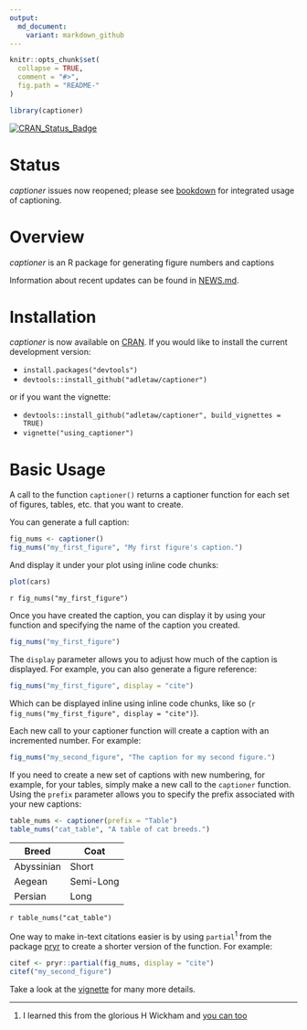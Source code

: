 ```yaml
---
output:
  md_document:
    variant: markdown_github
---
```


<!-- README.md is generated from README.Rmd. Please edit that file -->

```r
knitr::opts_chunk$set(
  collapse = TRUE,
  comment = "#>",
  fig.path = "README-"
)

library(captioner)
```

[![CRAN_Status_Badge](http://www.r-pkg.org/badges/version/captioner)](http://cran.r-project.org/package=captioner)

# Status

*captioner* issues now reopened; please see [bookdown](https://github.com/rstudio/bookdown) for integrated usage of captioning.

# Overview

*captioner* is an R package for generating figure numbers and captions

Information about recent updates can be found in [NEWS.md](https://github.com/adletaw/captioner/blob/master/NEWS.md).

# Installation

*captioner* is now available on [CRAN](https://cran.r-project.org/web/packages/captioner/index.html).
If you would like to install the current development version:

* `install.packages("devtools")`
* `devtools::install_github("adletaw/captioner")`

or if you want the vignette:

* `devtools::install_github("adletaw/captioner", build_vignettes = TRUE)`
* `vignette("using_captioner")`

# Basic Usage

A call to the function `captioner()` returns a captioner function for each set of figures, tables, etc. that you want to create.

You can generate a full caption:

```r
fig_nums <- captioner()
fig_nums("my_first_figure", "My first figure's caption.")
```

And display it under your plot using inline code chunks:

```r
plot(cars)
```

`r fig_nums("my_first_figure")`

Once you have created the caption, you can display it by using your function and specifying the name of the caption you created.

```r
fig_nums("my_first_figure")
```

The `display` parameter allows you to adjust how much of the caption is displayed.  For example, you can also generate a figure reference:

```r
fig_nums("my_first_figure", display = "cite")
```

Which can be displayed inline using inline code chunks, like so (`r fig_nums("my_first_figure", display = "cite")`).

Each new call to your captioner function will create a caption with an incremented number.  For example:

```r
fig_nums("my_second_figure", "The caption for my second figure.")
```

If you need to create a new set of captions with new numbering, for example, for your tables, simply make a new call to the `captioner` function.  Using the `prefix` parameter allows you to specify the prefix associated with your new captions:

```r
table_nums <- captioner(prefix = "Table")
table_nums("cat_table", "A table of cat breeds.")
```

|Breed          |Coat       |
|---            |---        |
|Abyssinian     | Short     |
|Aegean         | Semi-Long |
|Persian        | Long      |

`r table_nums("cat_table")`

One way to make in-text citations easier is by using `partial`<sup>1</sup> from the package [pryr](https://github.com/hadley/pryr) to create a shorter version of the function.  For example:

```r
citef <- pryr::partial(fig_nums, display = "cite")
citef("my_second_figure")
```

Take a look at the [vignette](https://github.com/adletaw/captioner/tree/master/vignettes/using_captioner.Rmd) for many more details.

***

1.  I learned this from the glorious H Wickham and [you can too](http://adv-r.had.co.nz/)
